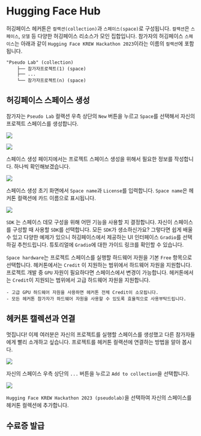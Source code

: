 # Hugging Face Hub

허깅페이스 헤커톤은 `컬랙션(collection)`과 `스페이스(space)`로 구성됩니다. `컬랙션`은 `스페이스`, `모델` 등 다양한 허깅페이스 리소스가 모인 집합입니다. 참가자의 허깅페이스 `스페이스`는 아래과 같이 `Hugging Face KREW Hackathon 2023`이라는 이름의 `컬랙션`에 포함됩니다.

```shell
"Pseudo Lab" (collection)
    ├── 참가자프로젝트(1) (space)
    ├── ...
    └── 참가자프로젝트(n) (space)
```

## 허깅페이스 스페이스 생성

참가자는 `Pseudo Lab` 컬랙션 우측 상단의 `New` 버튼을 누르고 `Space`를 선택해서 자신의 프로젝트 스페이스를 생성합니다.

![](images/paste-2.png){fig-align="center"}

![](images/paste-4.png){fig-align="center"}

스페이스 생성 페이지에서는 프로젝트 스페이스 생성을 위해서 필요한 정보를 작성합니다. 하나씩 확인해보겠습니다.

![](images/paste-5.png){fig-align="center"}

스페이스 생성 초기 화면에서 `Space name`과 `License`를 입력합니다. `Space name`은 헤커톤 컬랙션에 카드 이름으로 표시됩니다.

![](images/paste-6.png){fig-align="center"}

`SDK` 는 스페이스 데모 구성을 위해 어떤 기능을 사용할 지 결정합니다. 자신이 스페이스를 구성할 때 사용할 `SDK`를 선택합니다. 모든 `SDK`가 생소하신가요? 그렇다면 쉽게 배울 수 있고 다양한 예제가 있으니 허깅페이스에서 제공하는 UI 인터페이스 `Gradio`를 선택하길 추천드립니다. 튜토리얼에 `Gradio`에 대한 가이드 링크를 확인할 수 있습니다.

`Space hardware`는 프로젝트 스페이스를 실행할 하드웨어 자원을 기본 `Free` 항목으로 선택합니다. 헤커톤에서는 `Credit` 이 지원하는 범위에서 하드웨어 자원을 지원합니다. 프로젝트 개발 중 `GPU` 자원이 필요하다면 스페이스에서 변경이 가능합니다. 헤커톤에서는 `Credit`이 지원되는 범위에서 고급 하드웨어 자원을 지원합니다.

::: {.callout-note appearance="simple"}
    - 고급 GPU 하드웨어 자원을 사용하면 헤커톤 전체 Credit이 소모됩니다.
    - 모든 헤커톤 참가자가 하드웨어 자원을 사용할 수 있도록 효율적으로 사용부탁드립니다.
:::

## 헤커톤 캘렉션과 연결

멋집니다! 이제 여러분은 자신의 프로젝트를 실행할 스페이스를 생성했고 다른 참가자들에게 빨리 소개하고 싶습니다. 프로젝트를 헤커톤 컬랙션에 연결하는 방법을 알아 봅시다.

![](images/paste-7.png)

자신의 스페이스 우측 상단의 `...` 버튼을 누르고 `Add to collection`을 선택합니다.

![](images/paste-8.png)

`Hugging Face KREW Hackathon 2023 (pseudolab)`을 선택하여 자신의 스페이스를 헤커톤 컬렉션에 추가합니다.

## 수료증 발급



